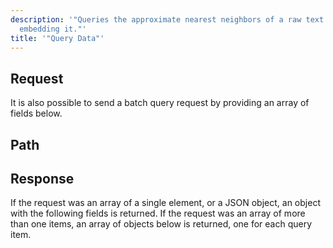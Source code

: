 ```yaml
---
description: '"Queries the approximate nearest neighbors of a raw text data after
  embedding it."'
title: '"Query Data"'
---
```

## Request
It is also possible to send a batch query request by providing an array
of fields below.
## Path
## Response
If the request was an array of a single element, or a JSON object,
an object with the following fields is returned.
If the request was an array of more than one items, an array of
objects below is returned, one for each query item.